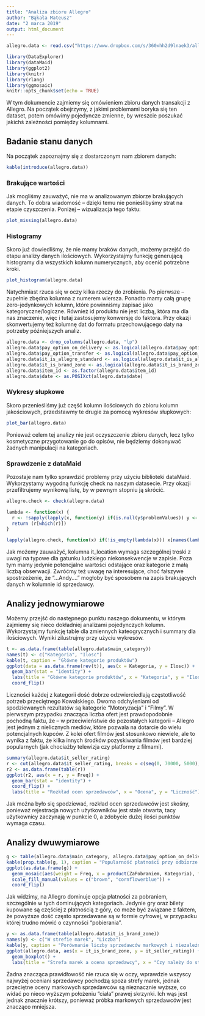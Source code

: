 ---
title: "Analiza zbioru Allegro"
author: "Bąkała Mateusz"
date: "2 marca 2019"
output: html_document
---

```{r setup, include=FALSE, cache=TRUE}
allegro.data <- read.csv("https://www.dropbox.com/s/360xhh2d9lnaek3/allegro-api-transactions.csv?dl=1", encoding = "UTF-8")
```

```{r setup2, include=FALSE}
library(DataExplorer)
library(dataMaid)
library(ggplot2)
library(knitr)
library(rlang)
library(ggmosaic)
knitr::opts_chunk$set(echo = TRUE)
```

W tym dokumencie zajmiemy się omówieniem zbioru danych transakcji z Allegro. Na początek obejrzymy, z jakimi problemami boryka się ten dataset, potem omówimy pojedyncze zmienne, by wreszcie poszukać jakichś zależności pomiędzy kolumnami.

## Badanie stanu danych

Na początek zapoznajmy się z dostarczonym nam zbiorem danych:

```{r intro, echo=FALSE}
kable(introduce(allegro.data))
```

### Brakujące wartości

Jak mogliśmy zauważyć, nie ma w analizowanym zbiorze brakujących danych. To dobra wiadomość – dzięki temu nie ponieślibyśmy strat na etapie czyszczenia. Poniżej – wizualizacja tego faktu:

```{r missing, echo=FALSE}
plot_missing(allegro.data)
```

### Histogramy

Skoro już dowiedliśmy, że nie mamy braków danych, możemy przejść do etapu analizy danych ilościowych. Wykorzystajmy funkcję generującą histogramy dla wszystkich kolumn numerycznych, aby ocenić potrzebne kroki.

```{r hist, echo=FALSE}
plot_histogram(allegro.data)
```

Natychmiast rzuca się w oczy kilka rzeczy do zrobienia. Po pierwsze – zupełnie zbędna kolumna z numerem wiersza. Ponadto mamy całą grupę zero-jedynkowych kolumn, które powinniśmy zapisać jako kategoryczne/logiczne. Również id produktu nie jest liczbą, która ma dla nas znaczenie, więc i tutaj zastosujemy konwersję do faktora. Przy okazji skonwertujemy też kolumnę dat do formatu przechowującego daty na potrzeby późniejszych analiz.

```{r posthist}
allegro.data <- drop_columns(allegro.data, "lp")
allegro.data$pay_option_on_delivery <- as.logical(allegro.data$pay_option_on_delivery)
allegro.data$pay_option_transfer <- as.logical(allegro.data$pay_option_transfer)
allegro.data$it_is_allegro_standard <- as.logical(allegro.data$it_is_allegro_standard)
allegro.data$it_is_brand_zone <- as.logical(allegro.data$it_is_brand_zone)
allegro.data$item_id <- as.factor(allegro.data$item_id)
allegro.data$date <- as.POSIXct(allegro.data$date)
```

### Wykresy słupkowe

Skoro przenieśliśmy już część kolumn ilościowych do zbioru kolumn jakościowych, przedstawmy te drugie za pomocą wykresów słupkowych:

```{r bar, echo=FALSE}
plot_bar(allegro.data)
```

Ponieważ celem tej analizy nie jest oczyszczenie zbioru danych, lecz tylko kosmetyczne przygotowanie go do opisów, nie będziemy dokonywać żadnych manipulacji na kategoriach.

### Sprawdzenie z dataMaid

Pozostaje nam tylko sprawdzić problemy przy użyciu biblioteki dataMaid. Wykorzystamy wygodną funkcję check na naszym datasecie. Przy okazji przefiltrujemy wynikową listę, by w pewnym stopniu ją skrócić.

```{r check1, cache=TRUE}
allegro.check <- check(allegro.data)
```

```{r check2, echo=FALSE}
lambda <- function(x) {
  r <- !sapply(lapply(x, function(y) if(is.null(y$problemValues)) y <- NULL else y), is.null)
  return (r[which(r)])
}

lapply(allegro.check, function(x) if(!is_empty(lambda(x))) x[names(lambda(x))])
```

Jak możemy zauważyć, kolumna it_location wymaga szczególnej troski z uwagi na typowe dla gatunku ludzkiego niekonsekwencje w zapisie. Poza tym mamy jedynie potencjalne wartości odstające oraz kategorie z małą liczbą obserwacji. Zwróćmy też uwagę na interesujące, choć fałszywe spostrzeżenie, że "...Andy...." mogłoby być sposobem na zapis brakujących danych w kolumnie id sprzedawcy.

## Analizy jednowymiarowe

Możemy przejść do następnego punktu naszego dokumentu, w którym zajmiemy się nieco dokładniej analizami pojedynczych kolumn. Wykorzystajmy funkcję table dla zmiennych kateogrycznych i summary dla ilościowych. Wyniki zilustrujmy przy użyciu wykresów.

```{r main_category, echo=FALSE}
t <- as.data.frame(table(allegro.data$main_category))
names(t) <- c("Kategoria", "Ilosc")
kable(t, caption = "Główne kategorie produktów")
ggplot(data = as.data.frame(rev(t)), aes(x = Kategoria, y = Ilosc)) +
  geom_bar(stat = "identity") +
  labs(title = "Główne kategorie produktów", x = "Kategoria", y = "Ilość") +
  coord_flip()
```

Liczności każdej z kategorii dość dobrze odzwierciedlają częstotliwość potrzeb przeciętnego Kowalskiego. Dwoma odchyleniami od spodziewanych rezultatów są kategorie "Motoryzacja" i "Filmy". W pierwszym przypadku znacząca liczba ofert jest prawdopodobnie pochodną faktu, że – w przeciwieństwie do pozostałych kategorii – Allegro jest jednym z nielicznych mediów, które pozwala na dotarcie do wielu potencjalnych kupców. Z kolei ofert filmów jest stosunkowo niewiele, ale to wynika z faktu, że kilka innych środków pozyskiwania filmów jest bardziej popularnych (jak chociażby telewizja czy platformy z filmami).

```{r it_seller_rating, echo=FALSE}
summary(allegro.data$it_seller_rating)
r <- cut(allegro.data$it_seller_rating, breaks = c(seq(0, 70000, 5000), Inf), right = FALSE, dig.lab = 5)
r2 <- as.data.frame(table(r))
ggplot(r2, aes(x = r, y = Freq)) +
  geom_bar(stat = "identity") +
  coord_flip() +
  labs(title = "Rozkład ocen sprzedawców", x = "Ocena", y = "Liczność")
```

Jak można było się spodziewać, rozkład ocen sprzedawców jest skośny, ponieważ rejestracja nowych użytkowników jest stale otwarta, tacy użytkownicy zaczynają w punkcie 0, a zdobycie dużej ilości punktów wymaga czasu.

## Analizy dwuwymiarowe

```{r table1, echo=FALSE, warning=FALSE}
g <- table(allegro.data$main_category, allegro.data$pay_option_on_delivery, dnn = c("Kategoria", "ZaPobraniem"))
kable(prop.table(g, 1), caption = "Popularność płatności przy odbiorze w zależności od kategorii")
ggplot(as.data.frame(g)) +
  geom_mosaic(aes(weight = Freq, x = product(ZaPobraniem, Kategoria), fill = ZaPobraniem)) +
  scale_fill_manual(values = c("brown", "cornflowerblue")) +
  coord_flip()
```

Jak widzimy, na Allegro dominuje opcja płatności za pobraniem, szczególnie w tych dominujących kategoriach. Jedynie gry oraz bilety kupowane są częściej z płatnością z góry, co może być związane z faktem, że powyższe dość często sprzedawane są w formie cyfrowej, w przypadku której trudno mówić o czynności "pobierania".

```{r box1, echo=FALSE}
y <- as.data.frame(table(allegro.data$it_is_brand_zone))
names(y) <- c("W strefie marek", "Liczba")
kable(y, caption = "Porównanie liczby sprzedawców markowych i niezależnych")
ggplot(allegro.data, aes(x = it_is_brand_zone, y = it_seller_rating)) +
  geom_boxplot() +
  labs(title = "Strefa marek a ocena sprzedawcy", x = "Czy należy do strefy marek?", y = "Ocena sprzedawcy")
```

Żadna znacząca prawidłowość nie rzuca się w oczy, wprawdzie wszyscy najwyżej oceniani sprzedawcy pochodzą spoza strefy marek, jednak przeciętne oceny markowych sprzedawców są nieznacznie wyższe, co widać po nieco wyższym położeniu "ciała" prawej skrzynki. Ich wąs jest jednak znacznie krótszy, ponieważ próbka markowych sprzedawców jest znacząco mniejsza.
